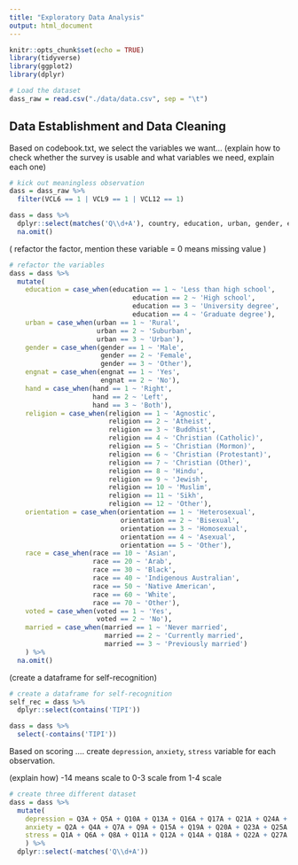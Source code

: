 ```yaml
---
title: "Exploratory Data Analysis"
output: html_document
---
```


```r
knitr::opts_chunk$set(echo = TRUE)
library(tidyverse)
library(ggplot2)
library(dplyr)
```

```r
# Load the dataset
dass_raw = read.csv("./data/data.csv", sep = "\t")
```

## Data Establishment and Data Cleaning

Based on codebook.txt, we select the variables we want... (explain how to check whether the survey is usable and what variables we need, explain each one)

```r
# kick out meaningless observation
dass = dass_raw %>%
  filter(VCL6 == 1 | VCL9 == 1 | VCL12 == 1)   

dass = dass %>%
  dplyr::select(matches('Q\\d+A'), country, education, urban, gender, engnat, age, hand, religion, orientation, race, voted, married, familysize, contains('TIPI')) %>%
  na.omit()
```

( refactor the factor, mention these variable = 0 means missing value )

```r
# refactor the variables
dass = dass %>%
  mutate(
    education = case_when(education == 1 ~ 'Less than high school', 
                               education == 2 ~ 'High school', 
                               education == 3 ~ 'University degree', 
                               education == 4 ~ 'Graduate degree'),
    urban = case_when(urban == 1 ~ 'Rural',
                      urban == 2 ~ 'Suburban', 
                      urban == 3 ~ 'Urban'),
    gender = case_when(gender == 1 ~ 'Male',
                       gender == 2 ~ 'Female',
                       gender == 3 ~ 'Other'),
    engnat = case_when(engnat == 1 ~ 'Yes',
                       engnat == 2 ~ 'No'),
    hand = case_when(hand == 1 ~ 'Right',
                     hand == 2 ~ 'Left',
                     hand == 3 ~ 'Both'),
    religion = case_when(religion == 1 ~ 'Agnostic', 
                         religion == 2 ~ 'Atheist', 
                         religion == 3 ~ 'Buddhist', 
                         religion == 4 ~ 'Christian (Catholic)', 
                         religion == 5 ~ 'Christian (Mormon)', 
                         religion == 6 ~ 'Christian (Protestant)', 
                         religion == 7 ~ 'Christian (Other)', 
                         religion == 8 ~ 'Hindu', 
                         religion == 9 ~ 'Jewish', 
                         religion == 10 ~ 'Muslim', 
                         religion == 11 ~ 'Sikh', 
                         religion == 12 ~ 'Other'),
    orientation = case_when(orientation == 1 ~ 'Heterosexual', 
                            orientation == 2 ~ 'Bisexual', 
                            orientation == 3 ~ 'Homosexual', 
                            orientation == 4 ~ 'Asexual', 
                            orientation == 5 ~ 'Other'),
    race = case_when(race == 10 ~ 'Asian', 
                     race == 20 ~ 'Arab', 
                     race == 30 ~ 'Black', 
                     race == 40 ~ 'Indigenous Australian', 
                     race == 50 ~ 'Native American', 
                     race == 60 ~ 'White', 
                     race == 70 ~ 'Other'),
    voted = case_when(voted == 1 ~ 'Yes',
                      voted == 2 ~ 'No'),
    married = case_when(married == 1 ~ 'Never married', 
                        married == 2 ~ 'Currently married', 
                        married == 3 ~ 'Previously married')
    ) %>%
  na.omit()
```

(create a dataframe for self-recognition)

```r
# create a dataframe for self-recognition
self_rec = dass %>%
  dplyr::select(contains('TIPI'))

dass = dass %>%
  select(-contains('TIPI'))
```

Based on scoring .... create `depression`, `anxiety`, `stress` variable for each observation.

(explain how) -14 means scale to 0-3 scale from 1-4 scale

```r
# create three different dataset
dass = dass %>%
  mutate(
    depression = Q3A + Q5A + Q10A + Q13A + Q16A + Q17A + Q21A + Q24A + Q26A + Q31A + Q34A + Q37A + Q38A + Q42A - 14,
    anxiety = Q2A + Q4A + Q7A + Q9A + Q15A + Q19A + Q20A + Q23A + Q25A + Q28A + Q30A + Q36A + Q40A + Q41A - 14,
    stress = Q1A + Q6A + Q8A + Q11A + Q12A + Q14A + Q18A + Q22A + Q27A + Q29A + Q32A + Q33A + Q35A + Q39A - 14
    ) %>%
  dplyr::select(-matches('Q\\d+A'))
```
